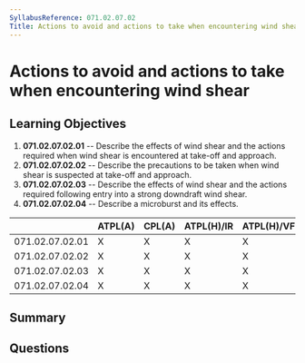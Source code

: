 ```yaml
---
SyllabusReference: 071.02.07.02
Title: Actions to avoid and actions to take when encountering wind shear
---
```


# Actions to avoid and actions to take when encountering wind shear

## Learning Objectives

1. **071.02.07.02.01** -- Describe the effects of wind shear and the actions
   required when wind shear is encountered at take-off and approach.
2. **071.02.07.02.02** -- Describe the precautions to be taken when wind shear is
   suspected at take-off and approach.
3. **071.02.07.02.03** -- Describe the effects of wind shear and the actions
   required following entry into a strong downdraft wind shear.
4. **071.02.07.02.04** -- Describe a microburst and its effects.

|                 | ATPL(A) | CPL(A) | ATPL(H)/IR | ATPL(H)/VFR | CPL(H) | IR  | CBIR(A) |
| --------------- | ------- | ------ | ---------- | ----------- | ------ | --- | ------- |
| 071.02.07.02.01 | X       | X      | X          | X           | X      |     |         |
| 071.02.07.02.02 | X       | X      | X          | X           | X      |     |         |
| 071.02.07.02.03 | X       | X      | X          | X           | X      |     |         |
| 071.02.07.02.04 | X       | X      | X          | X           | X      |     |         |

## Summary

## Questions
